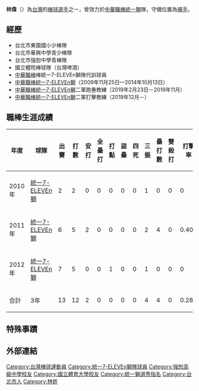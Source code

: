 {{Infobox CPBL player|
|name=林偉|
|image=|
|width=300|
|position=二軍投捕教練|
|team=統一7-ELEVEn獅|
|number=89|
|bats=右|
|throws=右|
|birthdate={{birth_date_and_age|1986|5|19|mf=y}}|
|birthplace={{TWN}}[[臺北市|臺北市]]|
|debutdate=6月10日
|debutyear=2010年
|debutteam=統一獅
|statyear=2012年球季
|stat1label=打擊率
|stat1value=0.182
|stat2label=全壘打
|stat2value=0
|stat3label=打點
|stat3value=1
|stat4label=盜壘
|stat4value=0
|teams=<nowiki></nowiki> 
*[[統一7-ELEVEn獅|統一7-ELEVEn獅]] （2009年11月25日—2014年10月13日）
'''教練時期'''
*[[統一7-ELEVEn獅|統一7-ELEVEn獅]]二軍跑壘教練（2019年2月23日－2019年11月）
*[[統一7-ELEVEn獅|統一7-ELEVEn獅]]二軍打擊教練（2019年12月－2020年）
*[[統一7-ELEVEn獅|統一7-ELEVEn獅]]二軍投捕教練（2021年－）
|awards=<nowiki></nowiki>
*1次總冠軍：2009
}}

'''林偉'''（{{bd|1986年|5月19日|||catIdx=林}}）為[[台灣|台灣]]的[[棒球|棒球]][[選手|選手]]之一，曾效力於[[中華職棒|中華職棒]][[統一獅|統一獅]]隊，守備位置為[[捕手|捕手]]。

==經歷== 
*台北市東園國小少棒隊 
*台北市華興中學青少棒隊 
*台北市強恕中學青棒隊 
*國立體院棒球隊（台灣啤酒） 
*[[中華職棒|中華職棒]]棒統一7-ELEVEn獅隊代訓球員 
*[[中華職棒|中華職棒]][[統一7-ELEVEn獅|統一7-ELEVEn獅]]（2009年11月25日—2014年10月13日）
*[[中華職棒|中華職棒]][[統一7-ELEVEn獅|統一7-ELEVEn獅]]二軍跑壘教練（2019年2月23日－2019年11月）
*[[中華職棒|中華職棒]][[統一7-ELEVEn獅|統一7-ELEVEn獅]]二軍打擊教練（2019年12月－）

==職棒生涯成績==
{|Border=1 WIDTH=800PX
|- align=center
!年度!!球隊!!出賽!!打數!!安打!!全壘打!!打點!!盜壘!!四死!!三振!!壘打數!!雙殺打!!打擊率
|- align=center
|2010年||[[統一7-ELEVEn獅|統一7-ELEVEn獅]]||2||2||0||0||0||0||0||1||0||0||0
|- align=center
|2011年||[[統一7-ELEVEn獅|統一7-ELEVEn獅]]||6||5||2||0||0||0||0||2||4||0||0.400
|- align=center  
|2012年||[[統一7-ELEVEn獅|統一7-ELEVEn獅]]||7||5||0||0||1||0||0||1||0||0||0
|- align=center style="color:black; background-color:green" align=middle 
!合計||3年||13||12||2||0||0||0||0||4||4||0||0.286
|}

==特殊事蹟==
==外部連結==
{{台灣棒球維基館}}
{{中華職棒球員資料|id=R339|name=林偉}}
{{統一7-ELEVEn獅隊球員名單}}
{{2003年第五屆亞洲青棒錦標賽中華青棒代表隊}}
{{DEFAULTSORT:Lin Wei}}
[[Category:台灣棒球運動員|Category:台灣棒球運動員]]
[[Category:統一7-ELEVEn獅隊球員|Category:統一7-ELEVEn獅隊球員]]
[[Category:強恕高級中學校友|Category:強恕高級中學校友]]
[[Category:國立體育大學校友|Category:國立體育大學校友]]
[[Category:統一獅選秀指名|Category:統一獅選秀指名]]
[[Category:台北市人|Category:台北市人]]
[[Category:林姓|Category:林姓]]